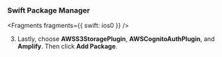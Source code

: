 ### Swift Package Manager


<Fragments fragments={{ swift: ios0 }} />

3. Lastly, choose **AWSS3StoragePlugin**, **AWSCognitoAuthPlugin**, and **Amplify**. Then click **Add Package**.
